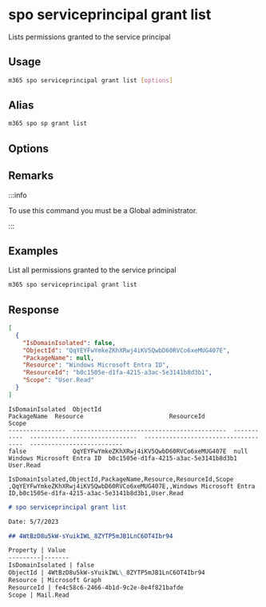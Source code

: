 
# spo serviceprincipal grant list

Lists permissions granted to the service principal

## Usage

```sh
m365 spo serviceprincipal grant list [options]
```

## Alias

```sh
m365 spo sp grant list
```

## Options

<Global />

## Remarks

:::info

To use this command you must be a Global administrator.

:::

## Examples

List all permissions granted to the service principal

```sh
m365 spo serviceprincipal grant list
```

## Response

<Tabs>
  <TabItem value="JSON">

  ```json
  [
    {
      "IsDomainIsolated": false,
      "ObjectId": "QqYEYFwYmkeZKhXRwj4iKV5QwbD60RVCo6xeMUG407E",
      "PackageName": null,
      "Resource": "Windows Microsoft Entra ID",
      "ResourceId": "b0c1505e-d1fa-4215-a3ac-5e3141b8d3b1",
      "Scope": "User.Read"
    }
  ]
  ```

  </TabItem>
  <TabItem value="Text">

  ```text
  IsDomainIsolated  ObjectId                                     PackageName  Resource                        ResourceId                            Scope
  ----------------  -------------------------------------------  -----------  ------------------------------  ------------------------------------  --------------------------
  false             QqYEYFwYmkeZKhXRwj4iKV5QwbD60RVCo6xeMUG407E  null         Windows Microsoft Entra ID  b0c1505e-d1fa-4215-a3ac-5e3141b8d3b1  User.Read
  ```

  </TabItem>
  <TabItem value="CSV">

  ```csv
  IsDomainIsolated,ObjectId,PackageName,Resource,ResourceId,Scope
  ,QqYEYFwYmkeZKhXRwj4iKV5QwbD60RVCo6xeMUG407E,,Windows Microsoft Entra ID,b0c1505e-d1fa-4215-a3ac-5e3141b8d3b1,User.Read
  ```

  </TabItem>
  <TabItem value="Markdown">

  ```md
  # spo serviceprincipal grant list 

  Date: 5/7/2023

  ## 4WtBzD8u5kW-sYuikIWL_8ZYTP5mJB1LnC6OT4Ibr94

  Property | Value
  ---------|-------
  IsDomainIsolated | false
  ObjectId | 4WtBzD8u5kW-sYuikIWL\_8ZYTP5mJB1LnC6OT4Ibr94
  Resource | Microsoft Graph
  ResourceId | fe4c58c6-2466-4b1d-9c2e-8e4f821bafde
  Scope | Mail.Read
  ```

  </TabItem>
</Tabs>

